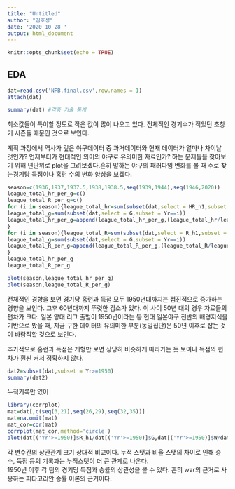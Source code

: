 ---
title: "Untitled"
author: "김호성"
date: '2020 10 28 '
output: html_document
---

```{r setup, include=FALSE}
knitr::opts_chunk$set(echo = TRUE)
```

## EDA

```{r}
dat=read.csv('NPB.final.csv',row.names = 1)
attach(dat)

summary(dat) #각종 기술 통계


```
최소값들이 특이할 정도로 작은 값이 많이 나오고 있다. 전체적인 경기수가 적었던 초창기 시즌들 때문인 것으로 보인다.

계획 과정에서 역사가 깊은 야구데이터 중 과거데이터와 현재 데이터가 얼마나 차이날 것인가? 언제부터가 현대적인 의미의 야구로 유의미한 자료인가? 하는 문제들을 찾아보기 위해 년단위로 plot을 그려보겠다.흔히 말하는 야구의 패러다임 변화를 볼 때 주로 찾는경기당 득점이나 홈런 수의 변화 양상을 보겠다. 
```{r}
season=c(1936,1937,1937.5,1938,1938.5,seq(1939,1944),seq(1946,2020))
league_total_hr_per_g=c()
league_total_R_per_g=c()
for (i in season){league_total_hr=sum(subset(dat,select = HR_h1,subset = Yr==i))
league_total_g=sum(subset(dat,select = G,subset = Yr==i))             
league_total_hr_per_g=append(league_total_hr_per_g,(league_total_hr/league_total_g))
}
for (i in season){league_total_R=sum(subset(dat,select = R_h1,subset = Yr==i))
league_total_g=sum(subset(dat,select = G,subset = Yr==i))             
league_total_R_per_g=append(league_total_R_per_g,(league_total_R/league_total_g))
}
league_total_hr_per_g
league_total_R_per_g
```

```{r}
plot(season,league_total_hr_per_g)
plot(season,league_total_R_per_g)
```

전체적인 경향을 보면 경기당 홈런과 득점 모두 1950년대까지는 점진적으로 증가하는 경향을 보인다. 그후 60년대까지 뚜렷한 감소가 있다. 이 사이 50년 대의 경우 자료들의 편차가 크다. 일본 양대 리그 출범이 1950년이라는 등 현대 일본야구 전반의 배경지식을 기반으로 봤을 때, 지금 구한 데이터의 유의미한 부분(동일집단)은 50년 이후로 잡는 것이 바람직할 것으로 보인다.

추가적으로 홈런과 득점은 개형만 보면 상당히 비슷하게 따라가는 듯 보이나 득점의 편차가 훤씬 커서 정확하지 않다.

```{r}
dat2=subset(dat,subset = Yr>=1950)
summary(dat2)
```
누적기록만 있어 

```{r}
library(corrplot)
mat=dat[,c(seq(3,21),seq(26,29),seq(32,35))]
mat=na.omit(mat)
mat_cor=cor(mat)
corrplot(mat_cor,method='circle')
plot(dat[('Yr'>=1950)]$R_h1/dat[('Yr'>=1950)]$G,dat[('Yr'>=1950)]$W/dat[('Yr'>=1950)]$G)

```
각 변수간의 상관관계 크기 상대적 비교이다. 누적 스탯과 비율 스탯의 차이로 인해 승수, 득점 등의 기록과는 누적스탯이 더 큰 관계로 나온다.  
1950년 이후 각 팀의 경기당 득점과 승률의 상관성을 볼 수 있다. 흔히 war의 근거로 사용하는 피타고리안 승률 이론의 근거이다.